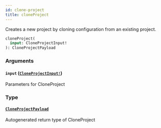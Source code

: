 ```yaml
---
id: clone-project
title: cloneProject
---
```


Creates a new project by cloning configuration from an existing project.

```graphql
cloneProject(
  input: CloneProjectInput!
): CloneProjectPayload

```

### Arguments

#### `input` ([`CloneProjectInput!`](/docs/api/inputs/clone-project-input))

Parameters for CloneProject

### Type

#### [`CloneProjectPayload`](/docs/api/objects/clone-project-payload)

Autogenerated return type of CloneProject
